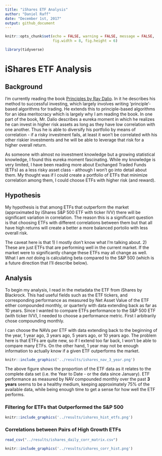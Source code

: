 ```yaml
---
title: "iShares ETF Analysis"
author: "Daniel Raff"
date: "December 1st, 2017"
output: github_document
---
```


```r
knitr::opts_chunk$set(echo = FALSE, warning = FALSE, message = FALSE,
                      fig.width = 8, fig.height = 6)
```

```r
library(tidyverse)
```


# iShares ETF Analysis  

## Background
I'm currently reading the book [Principles by Ray Dalio](https://www.principles.com/). In it he describes his method to successful investing, which largely involves writing 'principle'-based algorithms for trading. He extends this to principle-based algorithms for an idea meritocracy which is largely why I am reading the book. In one part of the book, Mr. Dalio describes a eureka moment in which he realizes he can invest in higher risk assets as long as they have low correlation with one another. Thus he is able to diversify his portfolio by means of correlation - if a risky investment fails, at least it won't be correlated with his other riskier investments and he will be able to leverage that risk for a higher overall return. 

As someone with almost no investment knowledge but a growing statistical knowledge, I found this eureka moment fascinating. While my knowledge is very limited, I have been reading more about Exchanged Traded Funds (ETFs) as a less risky asset class - although I won't go into detail about them. My thought was if I could create a portfolio of ETFs that minimize correlation among them, I could choose ETFs with higher risk (and reward).  

## Hypothesis

My hypothesis is that among ETFs that outperform the market (approximated by iShares S&P 500 ETF with ticker IVV) there will be significant variation in correlation. The reason this is a significant question is that choosing ETFs with different correlations between them but that all have high returns will create a better a more balanced portolio with less overall risk. 

The caveat here is that 1) I mostly don't know what I'm talking about. 2) These are just ETFs that are performing well in the current market. If the market were to significantly change these ETFs may all change as well. What I am *not* doing is calculating beta compared to the S&P 500 (which is a future direction that I'll describe below). 


## Analysis

To begin my analysis, I read in the metadata the ETF from iShares by Blackrock. This had useful fields such as the ETF tickers, and corresponding performance as measured by Net Asset Value of the ETF either compounded monthly, or quarterly with data extending back as far as 10 years. Since I wanted to compare ETFs performance to the S&P 500 ETF (with ticker IVV), I needed to choose a performance metric. First I arbitrarily chose compounding monthly. 

I can choose the NAVs per ETF with data extending back to the beginning of the year, 1 year ago, 3 years ago, 5 years ago, or 10 years ago. The problem here is that ETFs are quite new, so if I extend too far back, I won't be able to compare many ETFs. On the other hand, 1 year may not be enough information to actually know if a given ETF outperforms the market.

```r
knitr::include_graphics('../results/ishares_nav_3_year.png')
```

The above figure shows the proportion of the ETF data as it relates to the complete data set (i.e. the Year to Date - or the data since January). ETF performance as measured by NAV compounded monthly over the past **3 years** seems to be a healthy medium, keeping approximately 75% of the available data, while being enough time to get a sense for how well the ETF performs.  

### Filtering for ETFs that Outperformed the S&P 500 


```r
knitr::include_graphics('../results/ishares_hist_etfs.png')
```

### Correlations between Pairs of High Growth ETFs

```r
read_csv("../results/ishares_daily_corr_matrix.csv")


```



```r
knitr::include_graphics('../results/ishares_corr_hist.png')
```



